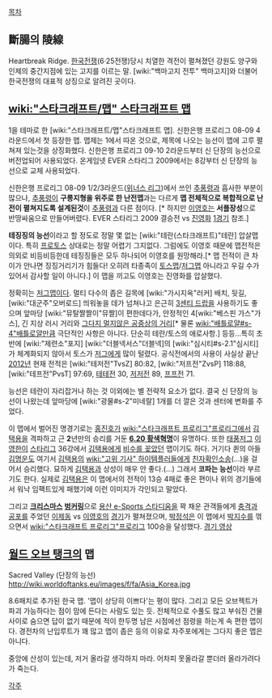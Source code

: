 [[목차]]
== 斷腸의 陵線 ==
Heartbreak Ridge. [[한국전쟁]](6·25전쟁)당시 치열한 격전이 펼쳐졌던 강원도 양구와 인제의 중간지점에 있는 고지를 이르는 말. [wiki:"백마고지 전투" 백마고지]와 더불어 한국전쟁의 대표적 상징으로 알려진 곳이다.


== [[wiki:"스타크래프트/맵" 스타크래프트 맵]] ==
1을 테마로 한 [wiki:"스타크래프트/맵"스타크래프트 맵]. 신한은행 프로리그 08-09 4라운드에서 첫 등장한 맵. 맵제는 1에서 따온 것으로, 제목에 나오는 능선이 맵에 고루 펼쳐져 있는것을 상징화했다. 신한은행 프로리그 09-10 2라운드부터 신 단장의 능선으로 버전업되어 사용되었다. 온게임넷 EVER 스타리그 2009에서는 8강부터 신 단장의 능선으로 교체 사용되었다.

신한은행 프로리그 08-09 1/2/3라운드([[위너스 리그]])에서 쓰인 [[추풍령]]과 흡사한 부분이 많으나, [[추풍령]]이 '''구릉지형을 위주로 한 난전맵'''과는 다르게 '''맵 전체적으로 복합적으로 난전이 펼쳐지도록 설계된것'''이 [[추풍령]]과 다른 점이다. [* 하지만 [[이영호]]는 '''서플장성'''으로 반땅싸움으로 만들어버렸다. EVER 스타리그 2009 결승전 vs [[진영화]] [http://tvpot.daum.net/clip/ClipView.do?cateid=0&ref=search&sort=wtime&clipid=21084807&searchType=0&svcid=0&svctype=1&q=%EC%9D%B4%EC%98%81%ED%98%B8+%EC%A7%84%EC%98%81%ED%99%94&lu=v_search_06 1경기] 참조.]

'''테징징의 능선'''이라고 할 정도로 정말 몇 없는 [wiki:"테란(스타크래프트)"테란] 압살맵이다. 특히 [[프로토스]] 상대로는 정말 어렵기 그지없다. 그럼에도 이영호 때문에 맵전적은 의외로 비등비등한데 테징징들은 모두 하나되어 이영호를 원망해라.[* 맵 전적이 큰 차이가 안나면 징징거리기가 힘들다! 오히려 타종족이 [[토스맵]]/[[저그맵]] 아니라고 우길 수가 있어서 감사할 일이 아니다.] 이 맵을 끼고도 이영호는 진영화를 압살했다.

정확히는 [[저그맵]]이다. 멀티 다수의 좁은 길목에 [wiki:"가시지옥"러커] 배치, 뒷길, [wiki:"대군주"오버로드] 띄워놓을 데가 넘쳐나고 은근히 [[3센티 드랍]]을 사용하기도 좋으며 앞마당 [wiki:"뮤탈짤짤이"뮤짤]이 편한데다가, 안정적인 4[wiki:"베스핀 가스"가스], 긴 지상 러시 거리와 [[그다지 멀지않은 공중상의 거리]][* 물론 [[wiki:"배틀로얄#s-4"배틀로얄]]만큼 극단적인 사항은 아니다. 단순히 테란/토스의 애로사항.] 등등...특히 초반에 [wiki:"제련소"포지] [wiki:"더블넥서스"더블넥]의 [wiki:"심시티#s-2.1"심시티]가 체계화되지 않아서 토스가 [[저그]]에게 많이 털렸다. 공식전에서의 사용이 사실상 끝난 [[2012년]] 현재 전적은 [wiki:"테저전"TvsZ] 80:82, [wiki:"저프전"ZvsP] 118:88, [wiki:"테프전"PvsT] 97:69, [[테테전]] 30, [[저저전]] 89, [[프프전]] 71.

능선은 테란이 자리잡거나 하는 것 이외에는 별 전략적 요소가 없다. 결국 신 단장의 능선이 나왔는데 앞마당에 [wiki:"광물#s-2"미네랄] 1개를 더 깔은 것과 센터에 변화를 주었다.

이 맵에서 벌어진 명경기로는 [[홍진호]]가 [[wiki:"스타크래프트 프로리그"프로리그]]에서 [[김택용]]을 격파하고 근 '''2'''년만의 승리를 거둔 '''[http://tvpot.daum.net/clip/ClipView.do?clipid=16289568&q=vs%ED%99%8D%EC%A7%84%ED%98%B8 6.20 황색혁명]'''이 유명하다. 또한 [[태풍]]저그 [[이영한]]이 [[스타리그]] 36강에서 [[김택용]]에게 [http://blog.naver.com/chldlfdnd123/100188209280 비수를 꽂았던] 맵이기도 하다. 거기다 퀸의 아들 [[김명운]]도 여기서 [[김택용]]의 [[wiki:"고위 기사" 하이템플러]]들에게 [http://www.youtube.com/watch?v=66ipoH9okXQ 친자확인소송](…)을 걸어서 승리했다. 묘하게 [[김택용]]과 상성이 매우 안 좋다.(…) 그래서 '''코파는 능선'''이라 부르기도 한다. 실제로 [[김택용]]은 이 맵에서의 전적이 13승 4패로 좋은 편이나 위의 경기들에서 워낙 임팩트있게 패했기에 이런 이미지가 각인되고 말았다.

그리고 '''[[크리스마스]] [[벙커링]]'''으로 [[용산 e-Sports 스타디움]]을 꽉 채운 관객들에게 [[충격과 공포]]를 주었던 [[이제동]] vs [[이영호]]의 [http://tvpot.daum.net/v/vn1In6S0uKI%24 경기]가 펼쳐졌으며, [[박정석]]은 이 맵에서 [[박지수]]를 꺾으면서 [[wiki:"스타크래프트 프로리그"프로리그]] 100승을 달성했다. [http://blog.naver.com/chldlfdnd123/100195898923 경기 영상]
== [[월드 오브 탱크]]의 맵 ==
Sacred Valley (단장의 능선)
http://wiki.worldoftanks.eu/images/f/fa/Asia_Korea.jpg

8.6패치로 추가된 한국 맵. '맵이 상당히 이쁘다'는 평이 많다. 그리고 모든 오브젝트가 파괴 가능하다는 점이 맘에 든다는 사람도 있는 듯. 전체적으로 수풀도 많고 부숴진 건물 사이로 숨으면 답이 없기 때문에 적이 한두명 남은 시점에선 점령을 하는게 속 편한 맵이다. 경전차의 난입루트가 꽤 많고 맵이 좁은 등의 이유로 자주포에게는 그다지 좋은 맵은 아니다.

중앙에 산성이 있는데, 저거 올라갈 생각하지 마라. 어차피 못올라갈 뿐더러 올라가려다가 죽는다.

[[각주]]
